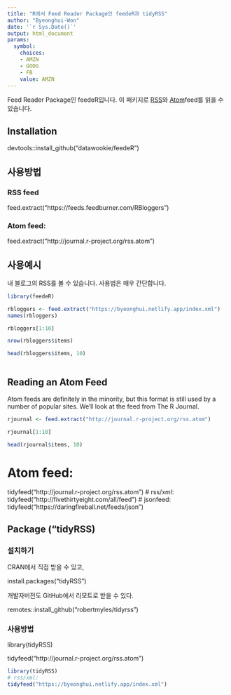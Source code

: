 ```yaml
---
title: "R에서 Feed Reader Package인 feedeR과 tidyRSS"
author: "Byeonghui-Won"
date: '`r Sys.Date()`'
output: html_document
params:
  symbol:
    choices:
    - AMZN
    - GOOG
    - FB
    value: AMZN
---
```


Feed Reader Package인 feedeR입니다. 이 패키지로 [RSS](https://en.wikipedia.org/wiki/RSS)와 [Atom](https://en.wikipedia.org/wiki/Atom_(Web_standard))feed를 읽을 수 있습니다. 

## Installation

devtools::install_github("datawookie/feedeR")

## 사용방법

### RSS feed

feed.extract("https://feeds.feedburner.com/RBloggers")


### Atom feed:

feed.extract("http://journal.r-project.org/rss.atom")

## 사용예시

내 블로그의 RSS를 볼 수 있습니다. 사용법은 매우 간단합니다. 

```R
library(feedeR)

rbloggers <- feed.extract("https://byeonghui.netlify.app/index.xml")
names(rbloggers)

rbloggers[1:10]

nrow(rbloggers$items)

head(rbloggers$items, 10)
                            
```


## Reading an Atom Feed

Atom feeds are definitely in the minority, but this format is still used by a number of popular sites. We’ll look at the feed from The R Journal.

```R

rjournal <- feed.extract("http://journal.r-project.org/rss.atom")

rjournal[1:10]

head(rjournal$items, 10)
```


# Atom feed:
tidyfeed("http://journal.r-project.org/rss.atom")
# rss/xml:
tidyfeed("http://fivethirtyeight.com/all/feed")
# jsonfeed:
tidyfeed("https://daringfireball.net/feeds/json")

## Package ("tidyRSS)

### 설치하기

CRAN에서 직접 받을 수 있고, 

install.packages("tidyRSS")

개발자버전도 GitHub에서 리모트로 받을 수 있다. 

remotes::install_github("robertmyles/tidyrss")

### 사용방법

library(tidyRSS)

tidyfeed("http://journal.r-project.org/rss.atom")

```r
library(tidyRSS)
# rss/xml:
tidyfeed("https://byeonghui.netlify.app/index.xml")
```
